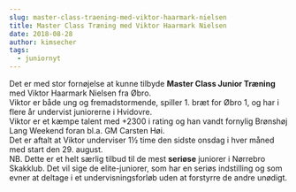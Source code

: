 ```yaml
---
slug: master-class-traening-med-viktor-haarmark-nielsen
title: Master Class Træning med Viktor Haarmark Nielsen
date: 2018-08-28
author: kimsecher
tags:
  - juniornyt
---
```

<div className="gmail_default"><span className="il">Det er med stor fornøjelse at kunne tilbyde <strong>Master Class Junior Træning</strong> med Viktor</span> Haarmark Nielsen fra Øbro.</div>
<div></div>
<div>
<div>Viktor er både ung og fremadstormende, spiller 1. bræt for Øbro 1, og har i flere år undervist juniorerne i Hvidovre.</div>
<div>Viktor er et kæmpe talent med +2300 i rating og han vandt fornylig Brønshøj Lang Weekend foran bl.a. GM Carsten Høi.</div>
<div></div>
<div>Det er aftalt at Viktor underviser 1½ time den sidste onsdag i hver måned med start den 29. august.</div>
</div>
<div></div>
<div>NB. Dette er et helt særlig tilbud til de mest <strong>seriøse</strong> juniorer i Nørrebro Skakklub.
Det vil sige de elite-juniorer, som har en seriøs indstilling og som evner at deltage i et undervisningsforløb uden at forstyrre de andre unødigt.</div>
